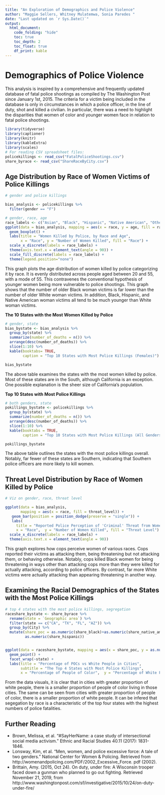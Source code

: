 ```yaml
---
title: "An Exploration of Demographics and Police Violence"
author: "Maggie Sellers, Whitney Mulatemwa, Sonia Paredes "
date: "Last updated on `r Sys.Date()`"
output:
  html_document:
    code_folding: "hide"
    toc: true
    toc_depth: 2
    toc_float: true
    df_print: kable
---
```


# Demographics of Police Violence

This analysis is inspired by a comprehensive and frequently updated database of fatal police shootings as compiled by The Washington Post since January 1st, 2015. The criteria for a victim being included in the database is only in circumstances in which a police officer, in the line of duty, shot and killed a civilian. In particular, there was a need to highlight the disparities that women of color and younger women face in relation to fatal police shootings.

```r
library(tidyverse)
library(captioner)
library(knitr)
library(kableExtra)
library(scales)
# For reading CSV spreadsheet files:
policekillings <- read_csv("FatalPoliceShootings.csv")
share_byrace <- read_csv("ShareRaceByCity.csv")
```


## Age Distribution by Race of Women Victims of Police Killings
```r
# gender and police killings

bias_analysis <- policekillings %>%
  filter(gender == "F")

# gender, race, age
race_labels <- c("Asian", "Black", "Hispanic", "Native American", "Other", "White", "Unknown")
ggplot(data = bias_analysis, mapping = aes(x = race, y = age, fill = race)) +
  geom_boxplot() +
  labs(title = "Women Killed by Police, by Race and Age", 
       x = "Race", y = "Number of Women Killed", fill = "Race") + 
  scale_x_discrete(labels = race_labels) +
  theme(axis.text.x = element_text(angle = 90)) +
  scale_fill_discrete(labels = race_labels) + 
  theme(legend.position="none")
```

This graph plots the age distribution of women killed by police categorizing it by race. It is evenly distributed across people aged between 20 and 55, with a mode of 55. This contravenes the conventional hypothesis of younger women being more vulnerable to police shootings. This graph shows that the number of older Black woman victims is far lower than the number of older White woman victims. In addition, Black, Hispanic, and Native American woman victims all tend to be much younger than White woman victims.


**The 10 States with the Most Women Killed by Police**
```r
# gender, state
bias_bystate <- bias_analysis %>%
  group_by(state) %>%
  summarize(number_of_deaths = n()) %>%
  arrange(desc(number_of_deaths)) %>% 
  slice(1:10) %>% 
  kable(booktabs= TRUE, 
        caption = "Top 10 States with Most Police Killings (Females)")

bias_bystate
```

The above table examines the states with the most women killed by police. Most of these states are in the South, although California is an exception. One possible explanation is the sheer size of California's population.

**Top 10 States with Most Police Killings**
```r
# both genders, state
pokillings_bystate <- policekillings %>%
  group_by(state) %>%
  summarize(number_of_deaths = n()) %>%
  arrange(desc(number_of_deaths)) %>%
  slice(1:10) %>% 
  kable(booktabs = TRUE, 
        caption = "Top 10 States with Most Police Killings (All Genders)")

pokillings_bystate
```

The above table outlines the states with the most police killings overall. Notably, far fewer of these states are Southern, indicating that Southern police officers are more likely to kill women.

## Threat Level Distribution by Race of Women Killed by Police
```r
# Viz on gender, race, threat level

ggplot(data = bias_analysis, 
       mapping = aes(x = race, fill = threat_level)) +
   geom_bar(position = position_dodge(preserve = "single")) +
   labs(
     title = "Reported Police Perception of 'Criminal' Threat from Women Victims", 
     x = "Race",  y = "Number of Women Killed", fill = "Threat Level") +
  scale_x_discrete(labels = race_labels) +
  theme(axis.text.x = element_text(angle = 90))

```

This graph explores how cops perceive women of various races. Cops reported their victims as attacking them, being threatening but not attacking them, or behaving otherwise. Notably, cops killed Black women for being threatening in ways other than attacking cops more than they were killed for actually attacking, according to police officers. By contrast, far more White victims were actually attacking than appearing threatening in another way.


## Examining the Racial Demographics of the States with the Most Police Killings
```r
# top 4 states with the most police killings, segregation
raceshare_bystate <- share_byrace %>%
  rename(state = `Geographic area`) %>%
  filter(state == c("CA", "TX", "FL", "AZ")) %>%
  group_by(City) %>%
  mutate(share_poc = as.numeric(share_black)+as.numeric(share_native_american)+as.numeric(share_asian)+
         as.numeric(share_hispanic))


ggplot(data = raceshare_bystate, mapping = aes(x = share_poc, y = as.numeric(share_white), color = state)) + 
  geom_point() + 
  facet_wrap(~state) +
  labs(title = "Percentage of POCs vs White People in Cities",
       subtitle = "The Top 4 States with Most Police Killings",
       x = "Percentage of People of Color",  y = "Percentage of White People", color = "Location of City")
```

From the data visuals, it is clear that in cities with greater proportion of white people, there is a smaller proportion of people of color living in those cities. The same can be seen from cities with greater proportion of people of color, there is a smaller proportion of white people. It can be infered that segegation by race is a characteristic of the top four states with the highest numbers of police fatalities.


## Further Reading

* Brown, Melissa, et al. "#SayHerName: a case study of intersectional social media activism." Ethnic and Racial Studies 40.11 (2017): 1831-1846.
* Lonsway, Kim, et al. "Men, women, and police excessive force: A tale of two genders." National Center for Women & Policing. Retrieved from http://womenandpolicing.com/PDF/2002_Excessive_Force. pdf (2002).
* Brittain, Amy. (2015, Oct 24). On duty, under fire: A Wisconsin trooper faced down a gunman who planned to go out fighting. Retrieved November 21, 2019, from http://www.washingtonpost.com/sf/investigative/2015/10/24/on-duty-under-fire/
